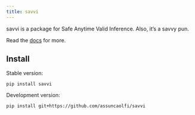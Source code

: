 ```yaml
---
title: savvi
---
```


savvi is a package for Safe Anytime Valid Inference. Also, it's a savvy pun.

Read the [docs](https://assuncaolfi.github.io/savvi/) for more.

## Install

Stable version:

```shell
pip install savvi
```

Development version:

```shell
pip install git+https://github.com/assuncaolfi/savvi
```